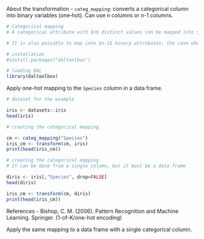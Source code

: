About the transformation
- `categ_mapping`: converts a categorical column into binary variables (one‑hot). Can use n columns or n-1 columns.

```r
# Categorical mapping
# A categorical attribute with $n$ distinct values can be mapped into $n$ binary (one‑hot) attributes.

# It is also possible to map into $n-1$ binary attributes: the case where all binary attributes are zero represents the last categorical value (not explicit in columns).

# installation 
#install.packages("daltoolbox")

# loading DAL
library(daltoolbox)
```

Apply one-hot mapping to the `Species` column in a data frame.
```r
# dataset for the example 

iris <- datasets::iris
head(iris)
```

```r
# creating the categorical mapping

cm <- categ_mapping("Species")
iris_cm <- transform(cm, iris)
print(head(iris_cm))
```

```r
# creating the categorical mapping
# It can be done from a single column, but it must be a data frame

diris <- iris[,"Species", drop=FALSE]
head(diris)
```

```r
iris_cm <- transform(cm, diris)
print(head(iris_cm))
```

References
- Bishop, C. M. (2006). Pattern Recognition and Machine Learning. Springer. (1-of-K/one-hot encoding)

Apply the same mapping to a data frame with a single categorical column.
